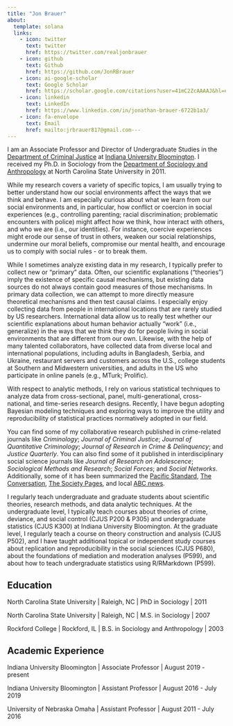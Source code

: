 ```yaml
---
title: "Jon Brauer"
about:
  template: solana
  links:
    - icon: twitter
      text: twitter
      href: https://twitter.com/realjonbrauer
    - icon: github
      text: Github
      href: https://github.com/JonRBrauer
    - icon: ai-google-scholar
      text: Google Scholar
      href: https://scholar.google.com/citations?user=41mC2ZcAAAAJ&hl=en
    - icon: linkedin
      text: LinkedIn
      href: https://www.linkedin.com/in/jonathan-brauer-6722b1a3/
    - icon: fa-envelope 
      text: Email
      href: mailto:jrbrauer817@gmail.com---
---
```


I am an Associate Professor and Director of Undergraduate Studies in the [Department of Criminal Justice](https://criminaljustice.indiana.edu/) at [Indiana University Bloomington](https://www.indiana.edu/). I received my Ph.D. in Sociology from the [Department of Sociology and Anthropology](https://socant.chass.ncsu.edu/) at North Carolina State University in 2011. 

While my research covers a variety of specific topics, I am usually trying to better understand how our social environments affect the ways that we think and behave. I am especially curious about what we learn from our social environments and, in particular, how conflict or coercion in social experiences (e.g., controlling parenting; racial discrimination; problematic encounters with police) might affect how we think, how interact with others, and who we are (i.e., our identities). For instance, coercive experiences might erode our sense of trust in others, weaken our social relationships, undermine our moral beliefs, compromise our mental health, and encourage us to comply with social rules - or to break them. 

While I sometimes analyze existing data in my research, I typically prefer to collect new or "primary" data. Often, our scientific explanations ("theories") imply the existence of specific causal mechanisms, but existing data sources do not always contain good measures of those mechanisms. In primary data collection, we can attempt to more directly measure theoretical mechanisms and then test causal claims. I especially enjoy collecting data from people in international locations that are rarely studied by US researchers. International data allow us to really test whether our scientific explanations about human behavior actually "work" (i.e., generalize) in the ways that we think they do for people living in social environments that are different from our own. Likewise, with the help of many talented collaborators, have collected data from diverse local and international populations, including adults in Bangladesh, Serbia, and Ukraine, restaurant servers and customers across the U.S., college students at Southern and Midwestern universities, and adults in the US who participate in online panels (e.g., MTurk; Prolific). 

With respect to analytic methods, I rely on various statistical techniques to analyze data from cross-sectional, panel, multi-generational, cross-national, and time-series research designs. Recently, I have begun adopting Bayesian modeling techniques and exploring ways to improve the utility and reproducibility of statistical practices normatively adopted in our field. 

You can find some of my collaborative research published in crime-related journals like *Criminology*; *Journal of Criminal Justice*; *Journal of Quantitative Criminology*; *Journal of Research in Crime & Delinquency*; and *Justice Quarterly*. You can also find some of it published in interdisciplinary social science journals like *Journal of Research on Adolescence*; *Sociological Methods and Research*; *Social Forces*; and *Social Networks.* Additionally, some of it has been summarized the [Pacific Standard](https://psmag.com/social-justice/working-moms-the-kids-are-all-right-40102#.umpx21fny), [The Conversation](https://theconversation.com/can-we-teach-restaurant-servers-to-treat-all-customers-equally-regardless-of-race-42865), [The Society Pages](https://thesocietypages.org/discoveries/2015/08/12/reducing-murder-rates/), and local [ABC news](https://www.ketv.com/article/link-between-head-injuries-and-criminal-behavior/12104106).

I regularly teach undergraduate and graduate students about scientific theories, research methods, and data analytic techniques. At the undergraduate level, I typically teach courses about theories of crime, deviance, and social control (CJUS P200 & P305) and undergraduate statistics (CJUS K300) at Indiana University Bloomington. At the graduate level, I regularly teach a course on theory construction and analysis (CJUS P502), and I have taught additional topical or independent study courses about replication and reproducibility in the social sciences (CJUS P680), about the foundations of mediation and moderation analyses (P599), and about how to teach undergraduate statistics using R/RMarkdown (P599).     

## Education

North Carolina State University \| Raleigh, NC \| PhD in Sociology \| 2011

North Carolina State University \| Raleigh, NC \| M.S. in Sociology \| 2007

Rockford College \| Rockford, IL \| B.S. in Sociology and Anthropology \| 2003

## Academic Experience

Indiana University Bloomington \| Associate Professor \| August 2019 - present

Indiana University Bloomington \| Assistant Professor \| August 2016 - July 2019

University of Nebraska Omaha \| Assistant Professor \| August 2011 - July 2016


